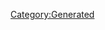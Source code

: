 {{Database/Costume/CostumeInfo
 |ID=295
 |DivaId=6
 |PrismCostumeId=35
 |Enabled=2
 |SkillId=26
 |EODICFLJAKO=False
 |AGBPBDODKBK=1
 |HMCOGDICFNB=1
 |LevelMax=0
 |HGBJODBCJDA=0
 |EGLDFPILJLG=0
 |GLEEPAFMPLO=False
 |IIELLEPEEFH=5700
}}
[[Category:Generated]]
